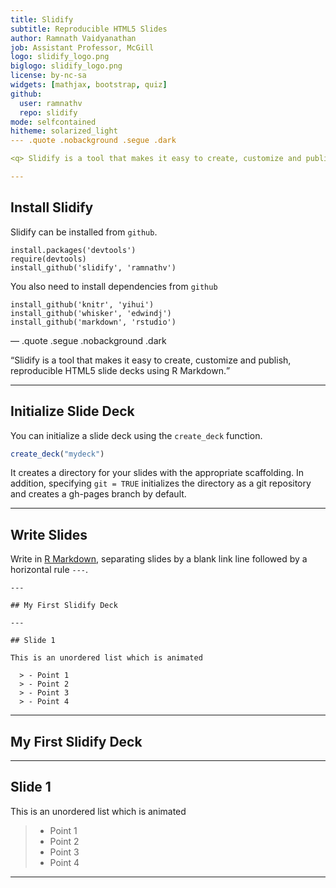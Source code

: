 ```yaml
---
title: Slidify
subtitle: Reproducible HTML5 Slides
author: Ramnath Vaidyanathan
job: Assistant Professor, McGill 
logo: slidify_logo.png
biglogo: slidify_logo.png
license: by-nc-sa
widgets: [mathjax, bootstrap, quiz]
github:
  user: ramnathv
  repo: slidify
mode: selfcontained
hitheme: solarized_light
--- .quote .nobackground .segue .dark

<q> Slidify is a tool that makes it easy to create, customize and publish, reproducible HTML5 slide decks using R Markdown.</q>

---
```


## Install Slidify

Slidify can be installed from `github`.

```
install.packages('devtools')
require(devtools)
install_github('slidify', 'ramnathv')
```

You also need to install dependencies from `github`

```
install_github('knitr', 'yihui')
install_github('whisker', 'edwindj')
install_github('markdown', 'rstudio')
```

--- .quote .segue .nobackground .dark

<q>Slidify is a tool that makes it easy to <span class = 'red'>create</span>, customize and publish, reproducible HTML5 slide decks using R Markdown.</q>

---

## Initialize Slide Deck

You can initialize a slide deck using the `create_deck` function.

```r
create_deck("mydeck")
```

It creates a directory for your slides with the appropriate scaffolding. In addition, specifying `git = TRUE` initializes the directory as a git repository and creates a gh-pages branch by default.

---

## Write Slides ##

Write in [R Markdown](http://goo.gl/KKdaf), separating slides by a blank link line followed by a horizontal rule `---`.

    ---

  	## My First Slidify Deck
  
    ---
  
    ## Slide 1
  
    This is an unordered list which is animated
  
      >	- Point 1
      >	- Point 2
      >	- Point 3
      >	- Point 4

---

## My First Slidify Deck


---

## Slide 1

This is an unordered list which is animated

> - Point 1
> - Point 2
> - Point 3
> - Point 4

---
